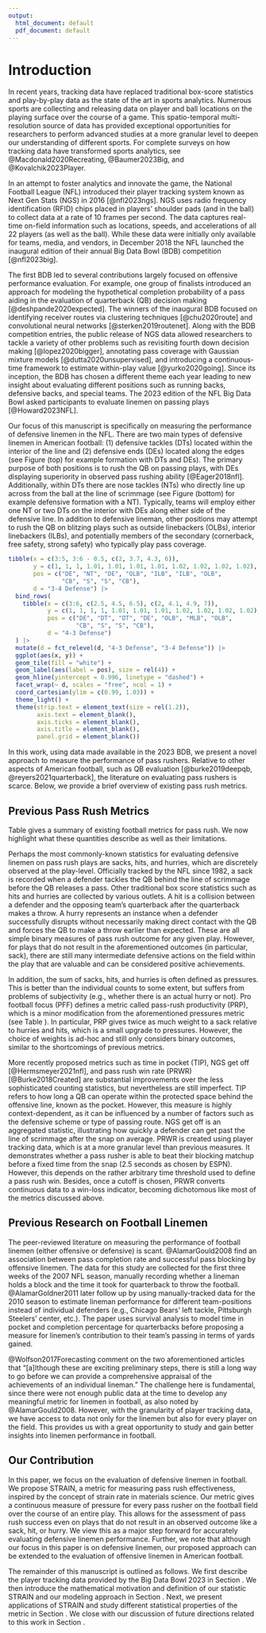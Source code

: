 ```yaml
---
output:
  html_document: default
  pdf_document: default
---
```


# Introduction {#sec:introduction}

<!--
TODO: update citations after they're published
-->

<!--
textual citation (\citet): @Baumer2023Big
parenthetical citation (\citep): [@Baumer2023Big]
-->

In recent years, tracking data have replaced traditional box-score statistics and play-by-play data as the state of the art in sports analytics.
Numerous sports are collecting and releasing data on player and ball locations on the playing surface over the course of a game.
This spatio-temporal multi-resolution source of data has provided exceptional opportunities for researchers to perform advanced studies at a more granular level to deepen our understanding of different sports.
For complete surveys on how tracking data have transformed sports analytics, see @Macdonald2020Recreating, @Baumer2023Big, and @Kovalchik2023Player.

<!-- We contribute to the growing literature of research based on player tracking data in American football.  -->

In an attempt to foster analytics and innovate the game, the National Football League (NFL) introduced their player tracking system known as Next Gen Stats (NGS) in 2016 [@nfl2023ngs].
NGS uses radio frequency identification (RFID) chips placed in players' shoulder pads (and in the ball) to collect data at a rate of 10 frames per second.
The data captures real-time on-field information such as locations, speeds, and accelerations of all 22 players (as well as the ball).
While these data were initially only available for teams, media, and vendors, in December 2018 the NFL launched the inaugural edition of their annual Big Data Bowl (BDB) competition [@nfl2023big].  

The first BDB led to several contributions largely focused on offensive performance evaluation. For example, one group of finalists introduced an approach for modeling the hypothetical completion probability of a pass aiding in the evaluation of quarterback (QB) decision making [@deshpande2020expected]. The winners of the inaugural BDB focused on identifying receiver routes via clustering techniques [@chu2020route] and convolutional neural networks [@sterken2019routenet]. Along with the BDB competition entries, the public release of NGS data allowed researchers to tackle <!-- (pun intended.  #eyeroll) --> a variety of other problems such as revisiting fourth down decision making [@lopez2020bigger], annotating pass coverage with Gaussian mixture models [@dutta2020unsupervised], and introducing a continuous-time framework to estimate within-play value [@yurko2020going].  Since its inception, the BDB has chosen a different theme each year leading to new insight about evaluating different positions such as running backs, defensive backs, and special teams. The 2023 edition of the NFL Big Data Bowl asked participants to evaluate linemen on passing plays [@Howard2023NFL].

Our focus of this manuscript is specifically on measuring the performance of defensive linemen in the NFL. There are two main types of defensive linemen in American football: (1) defensive tackles (DTs) located within the interior of the line and (2) defensive ends (DEs) located along the edges (see Figure \ref{fig:formation} (top) for example formation with DTs and DEs). The primary purpose of both positions is to rush the QB on passing plays, with DEs displaying superiority in observed pass rushing ability [@Eager2018nfl]. Additionally, within DTs there are nose tackles (NTs) who directly line up across from the ball at the line of scrimmage (see Figure \ref{fig:formation} (bottom) for example defensive formation with a NT). Typically, teams will employ either one NT or two DTs on the interior with DEs along either side of the defensive line. In addition to defensive lineman, other positions may attempt to rush the QB on blitzing plays such as outside linebackers (OLBs), interior linebackers (ILBs), and potentially members of the secondary (cornerback, free safety, strong safety) who typically play pass coverage.

```r
tibble(x = c(3:5, 3:6 - 0.5, c(2, 3.7, 4.3, 6)),
       y = c(1, 1, 1, 1.01, 1.01, 1.01, 1.01, 1.02, 1.02, 1.02, 1.02),
       pos = c("DE", "NT", "DE", "OLB", "ILB", "ILB", "OLB",
               "CB", "S", "S", "CB"),
       d = "3-4 Defense") |> 
  bind_rows(
    tibble(x = c(3:6, c(2.5, 4.5, 6.5), c(2, 4.1, 4.9, 7)),
           y = c(1, 1, 1, 1, 1.01, 1.01, 1.01, 1.02, 1.02, 1.02, 1.02),
           pos = c("DE", "DT", "DT", "DE", "OLB", "MLB", "OLB",
                   "CB", "S", "S", "CB"),
           d = "4-3 Defense") 
  ) |> 
  mutate(d = fct_relevel(d, "4-3 Defense", "3-4 Defense")) |> 
  ggplot(aes(x, y)) +
  geom_tile(fill = "white") +
  geom_label(aes(label = pos), size = rel(4)) +
  geom_hline(yintercept = 0.996, linetype = "dashed") +
  facet_wrap(~ d, scales = "free", ncol = 1) +
  coord_cartesian(ylim = c(0.99, 1.03)) +
  theme_light() +
  theme(strip.text = element_text(size = rel(1.2)),
        axis.text = element_blank(),
        axis.ticks = element_blank(),
        axis.title = element_blank(),
        panel.grid = element_blank())
```

In this work, using data made available in the 2023 BDB, we present a novel approach to measure the performance of pass rushers. Relative to other aspects of American football, such as QB evaluation [@burke2019deepqb, @reyers2021quarterback], the literature on evaluating pass rushers is scarce. Below, we provide a brief overview of existing pass rush metrics.

<!-- (defensive players whose role on a given play is to put pressure on the QB) -->

## Previous Pass Rush Metrics

Table \ref{tab:metrics} gives a summary of existing football metrics for pass rush.
We now highlight what these quantities describe as well as their limitations.

\begin{table}
\caption{A summary of previously-existing pass rush metrics. \label{tab:metrics}}
\centering
\begin{tabular}{p{0.27\textwidth}p{0.67\textwidth}}
\hline
Metric & Description \\ 
\hline
Sacks & A defender tackles the QB behind the line of scrimmage before a QB throw \\
Hits & A defender tackles the QB behind the line of scrimmage after a QB throw \\
Hurries & A defender pressures the QB behind the line of scrimmage forcing the QB to throw the ball sooner than intended \\
Pressures & $\text{Hurries} + \text{ Hits } + \text{ Sacks}$ \\
Pass-Rush Productivity & $\displaystyle \frac{(\text{Hurries} + \text{Hits})/2 + \text{Sacks}}{\text{ Pass Rush Snaps}}$\\
Time In Pocket & Time (in seconds) between ball snap and throw or pocket collapse for a QB \\
NGS Get Off & Average time (in seconds) required for a defender to cross the line of scrimmage after the ball snap\\
Pass Rush Win Rate & Rate at which pass rusher beats pass block within 2.5 seconds after ball snap\\
\hline
\end{tabular}
\end{table}


Perhaps the most commonly-known statistics for evaluating defensive linemen on pass rush plays are sacks, hits, and hurries, which are discretely observed at the play-level.
Officially tracked by the NFL since 1982, a sack is recorded when a defender tackles the QB behind the line of scrimmage before the QB releases a pass.
Other traditional box score statistics such as hits and hurries are collected by various outlets.
A hit is a collision between a defender and the opposing team's quarterback after the quarterback makes a throw.
A hurry represents an instance when a defender successfully disrupts without necessarily making direct contact with the QB and forces the QB to make a throw earlier than expected.
These are all simple binary measures of pass rush outcome for any given play.
However, for plays that do not result in the aforementioned outcomes (in particular, sack), there are still many intermediate defensive actions on the field within the play that are valuable and can be considered positive achievements.

In addition, the sum of sacks, hits, and hurries is often defined as pressures.
This is better than the individual counts to some extent, but suffers from problems of subjectivity (e.g., whether there is an actual hurry or not).
Pro football focus (PFF) defines a metric called pass-rush productivity (PRP), which is a minor modification from the aforementioned pressures metric (see Table \ref{tab:metrics}).
In particular, PRP gives twice as much weight to a sack relative to hurries and hits, which is a small upgrade to pressures.
However, the choice of weights is ad-hoc and still only considers binary outcomes, similar to the shortcomings of previous metrics.

<!-- and are still binary outcomes (i.e. There is a continuum of plays that are not hurries that all counted as simply "not hurries"). -->

<!-- (https://www.pro-football-reference.com/years/2022/advanced.htm) -->

<!-- [Pro football ref has a slightly different QB pressures formula than the formula below https://www.pro-football-reference.com/about/advanced_stats.htm] -->


<!-- $$\frac{(\text{Hurries} + \text{Hits})/2 + \text{Sacks}}{\text{ Pass Rush Snaps}}$$ -->

<!-- (https://www.pro-football-reference.com/about/advanced_stats.htm) -->

More recently proposed metrics such as time in pocket (TIP), NGS get off [@Hermsmeyer2021nfl], and pass rush win rate (PRWR) [@Burke2018Created] are substantial improvements over the less sophisticated counting statistics, but nevertheless are still imperfect.
TIP refers to how long a QB can operate within the protected space behind the offensive line, known as the pocket.
However, this measure is highly context-dependent, as it can be influenced by a number of factors such as the defensive scheme or type of passing route.
NGS get off is an aggregated statistic, illustrating how quickly a defender can get past the line of scrimmage after the snap on average.
PRWR is created using player tracking data, which is at a more granular level than previous measures.
It demonstrates whether a pass rusher is able to beat their blocking matchup before a fixed time from the snap (2.5 seconds as chosen by ESPN).
However, this depends on the rather arbitrary time threshold used to define a pass rush win.
Besides, once a cutoff is chosen, PRWR converts continuous data to a win-loss indicator, becoming dichotomous like most of the metrics discussed above.  

<!-- (e.g. deep versus shallow). -->

<!-- (https://www.espn.com/nfl/story/_/id/34536376/2022-nfl-pass-rushing-run-stopping-blocking-leaderboard-win-rate-rankings-top-players-teams) -->

<!-- All of these measures represent different versions of "the best we can do with the available data". -->
<!-- Without granular data, it is difficult to measure effectiveness of a pass rusher so many simple metrics of success have been proposed.  -->



<!-- (https://www.pff.com/news/pro-pff-signature-statistics-a-glossary#:~:text=Time%20in%20Pocket,time%20until%20a%20quarterback%20scrambles) -->

<!-- (https://www.espn.com/nfl/story/_/id/34536376/2022-nfl-pass-rushing-run-stopping-blocking-leaderboard-win-rate-rankings-top-players-teams) -->


<!-- ## Previous Pass-Rush Measure in academic literaure -->

## Previous Research on Football Linemen

<!-- https://www.taylorfrancis.com/chapters/edit/10.1201/9781315166070-12/forecasting-performance-college-prospects-selected-national-football-league-draft-julian-wolfson-vittorio-addona-robert-schmicker -->

The peer-reviewed literature on measuring the performance of football linemen (either offensive or defensive) is scant.
@AlamarGould2008 find an association between pass completion rate and successful pass blocking by offensive linemen.
The data for this study are collected for the first three weeks of the 2007 NFL season, manually recording whether a lineman holds a block and the time it took for quarterback to throw the football.
@AlamarGoldner2011 later follow up by using manually-tracked data for the 2010 season to estimate lineman performance for different team-positions instead of individual defenders (e.g., Chicago Bears' left tackle, Pittsburgh Steelers' center, etc.).
The paper uses survival analysis to model time in pocket and completion percentage for quarterbacks before proposing a measure for linemen's contribution to their team's passing in terms of yards gained.

@Wolfson2017Forecasting comment on the two aforementioned articles that "[a]lthough these are exciting preliminary steps, there is still a long way to go before we can provide a comprehensive appraisal of the achievements of an individual lineman."
The challenge here is fundamental, since there were not enough public data at the time to develop any meaningful metric for linemen in football, as also noted by @AlamarGould2008.
However, with the granularity of player tracking data, we have access to data not only for the linemen but also for every player on the field.
This provides us with a great opportunity to study and gain better insights into linemen performance in football.

<!-- The academic literature on the performance of linemen, either offensive or defensive in football is scant. @AlamarGould2008 studied the the relationship between pass completion rate and performance of offensive linemen in terms of how successful they were at blocking.  The data for this study was collecting essentially by hand by watching and charting the performance of each lineman on a play.  This was done using games from the beginning 2007 season for seven teams and their first three games each.  The authors note that there is not much research on linemen saying "One of the principal reasons for this lack of study is the absence of publicly available data that is needed in order to track the performance of a specific lineman."  -->

<!-- Later, @AlamarGoldner2011 again studied offensive linemen performance.  They analyzed 20 teams during the 2010 season for a total of 1,259 plays.  They don't estimate the performance of an individual lineman, but rather positions on a team (e.g. Chicago Bears' left tackle, Pittsburgh Steelers' center, etc.).  They then go on to use a survival analysis model to estimate time in pocket.  The average probability of success from the survival model is then used as a covariate in a model to estimate the probability of competing a pass, and they show that there is a significant relationship between these two probabilities.   -->

## Our Contribution

In this paper, we focus on the evaluation of defensive linemen in football.
We propose STRAIN, a metric for measuring pass rush effectiveness, inspired by the concept of strain rate in materials science.
Our metric gives a continuous measure of pressure for every pass rusher on the football field over the course of an entire play.
This allows for the assessment of pass rush success even on plays that do not result in an observed outcome like a sack, hit, or hurry.
We view this as a major step forward for accurately evaluating defensive linemen performance.
Further, we note that although our focus in this paper is on defensive linemen, our proposed approach can be extended to the evaluation of offensive linemen in American football.  

The remainder of this manuscript is outlined as follows.
We first describe the player tracking data provided by the Big Data Bowl 2023 in Section \ref{sec:data}.
We then introduce the mathematical motivation and definition of our statistic STRAIN and our modeling approach in Section \ref{sec:methods}.
Next, we present applications of STRAIN and study different statistical properties of the metric in Section \ref{sec:results}.
We close with our discussion of future directions related to this work in Section \ref{sec:discussion}.


<!-- : They talk about how there is no data available to measure offensive line performance.  1259 plays, 20 teams, 2010 season.  Success of each offensive lineman was evaluated using the best judgement of the observer.   Collected time in pocket.  They collected a bunch of binary variables and did this all by HAND!  Estimate a survival model for each position on the offensive line.  They don't rank individuals, but rather positions on a team.  They then use the predicted probability as a covariate in a model to predict completion.  -->


<!-- @AlamarGould2008: Abstract: Protecting the quarterback is an integral part of the passing game in the National Football league, yet the relationship between the abilities of an individual lineman and the effectiveness of a passing game remains unexplored. One of the principal reasons for this lack of study is the absence of publicly available data that is needed in order to track the performance of a specific lineman. In order to create the relevant data, the first 3 games of the 2007 NFL season for seven different teams were charted. The performance of each lineman was recorded on every pass play, as well as the amount of undisturbed time the quarterback was given (time in the pocket) to make a throw. These data were used in a series of regressions to determine how likely a lineman was to successfully hold his block in relation to the time it took for the quarterback to throw the ball, for each lineman in the sample. These data were also used to estimate the correlation between successful blocking and completion rate. The results of these regressions were then used to simulate the effects that different linemen have on the passing game. The trade in the offseason between the New York Jets and Washington Redskins which sent left guard Pete Kendall to Washington was examined. The analysis finds that the Jets lost approximately 3 percentage points on their completion rate due to the trade. -->

<!-- Is this interesting? https://www.ncbi.nlm.nih.gov/pmc/articles/PMC2938948/ -->

<!-- Evaluating offensive line salray: https://sites.duke.edu/djepapers/files/2016/10/froelich-dje.pdf -->

<!-- Read this:  -->
<!-- https://www.researchgate.net/profile/Gita-Sukthankar/publication/220814393_A_Real-Time_Opponent_Modeling_System_for_Rush_Football/links/00b7d528a16b30fc12000000/A-Real-Time-Opponent-Modeling-System-for-Rush-Football.pdf -->

<!-- Pass Rush productivity  -->
<!-- Time in pocket -->
<!-- Pass Rush win rate -->



<!-- hurries hits and sacks are "pressures" -->

<!-- Limitations -->





<!-- Sacks, hits, hurries, pressures -->

<!-- Officially tracked by the NFL since 1982, the most well known statistic for evaluating defensive linemen on pass rushing plays is the sack, which occurs when a defensive player tackles the quarterback behind the line of scrimmage before the quarterback is able to throw a pass. -->

<!-- Sack definition:  -->

<!-- https://www.pro-football-reference.com/about/advanced_stats.htm -->

<!-- Pressures: QB pressures (hurries + knockdowns + sack plays). Note that "sack plays" in this instance include both sacks and assists. -->

<!-- Hurried: Times QBs were hurried - defined as a situation when the QB is forced to throw the ball earlier than intended or is chased around/out of the pocket as the result of defensive pressure -->

<!-- Hit: Times QBs were hit - occurs when the QB hits the ground after a throw, not marked on a sack play -->

<!-- PFF's Pass-Rush Productivity (PRP) -->

<!-- https://www.pff.com/news/pro-signature-stats-spotlight-defensive-line -->



<!-- More recently metrics such as Time In Pocket (TIP) and Pass Rush Win Rate (PRWR) have also been proposed and are substantial improvements over the less sophisticated counting statistics.  -->

<!-- Pocket Time: Number of seconds the quarterback was in the pocket between the snap of the ball and a pass or the collapse of the pocket -->

<!-- @Burke2018Created -->
<!-- @AlamarGoldner2013: They talk about how there is no data available to measure offensive line performance.  1259 plays, 20 teams, 2010 season.  Success of each offensive lineman was evaluated using the best judgement of the observer.   Collected time in pocket.  They collected a bunch of binary variables and did this all by HAND!  Estimate a survival model for each position on the offensive line.  They don't rank individuals, but rather positions on a team.  They then use the predicted probability as a covariate in a model to predict completion.   -->

<!-- @AlamarGould2008 -->

<!-- https://www.espn.com/nfl/story/_/id/24892208 -->

<!-- 2.5 seconds, arbitrary -->


<!-- While PRWR is certainly a step in the right direction, it takes continuous data and converts it to a binary win/loss, which is generally not recommended in statistical analysis -->



